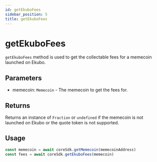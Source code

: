 ---
id: getEkuboFees
sidebar_position: 5
title: getEkuboFees
---

# getEkuboFees

`getEkuboFees` method is used to get the collectable fees for a memecoin launched on Ekubo.

## Parameters

- memecoin: `Memecoin` - The memecoin to get the fees for.

## Returns

Returns an instance of `Fraction` or `undefined` if the memecoin is not launched on Ekubo or the quote token is not supported.

## Usage

```ts
const memecoin = await coreSdk.getMemecoin(memecoinAddress)
const fees = await coreSdk.getEkuboFees(memecoin)
```
